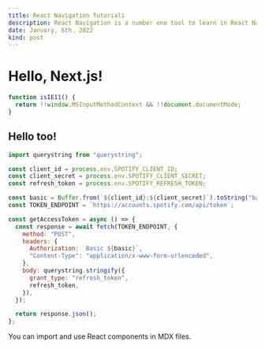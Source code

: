 ```yaml
---
title: React Navigation Tutoriali
description: React Navigation is a number one tool to learn in React Native. You would always use them; these are some of the best practices in using React Navigation
date: January, 6th. 2022
kind: post
---
```


# Hello, Next.js!

```jsx
function isIE11() {
  return !!window.MSInputMethodContext && !!document.documentMode;
}
```

## Hello too!

```js
import querystring from "querystring";

const client_id = process.env.SPOTIFY_CLIENT_ID;
const client_secret = process.env.SPOTIFY_CLIENT_SECRET;
const refresh_token = process.env.SPOTIFY_REFRESH_TOKEN;

const basic = Buffer.from(`${client_id}:${client_secret}`).toString("base64");
const TOKEN_ENDPOINT = `https://accounts.spotify.com/api/token`;

const getAccessToken = async () => {
  const response = await fetch(TOKEN_ENDPOINT, {
    method: "POST",
    headers: {
      Authorization: `Basic ${basic}`,
      "Content-Type": "application/x-www-form-urlencoded",
    },
    body: querystring.stringify({
      grant_type: "refresh_token",
      refresh_token,
    }),
  });

  return response.json();
};
```

You can import and use React components in MDX files.

